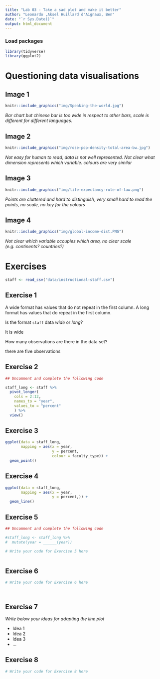 ```yaml
---
title: "Lab 03 - Take a sad plot and make it better"
author: "Leonardo ,Aksel Huillard d'Aignaux, Ben"
date: "`r Sys.Date()`"
output: html_document
---
```


### Load packages

```r
library(tidyverse)
library(ggplot2)
```


# Questioning data visualisations

## Image 1

```r
knitr::include_graphics("img/Speaking-the-world.jpg")
```

_Bar chart but chinese bar is too wide in respect to other bars, scale is different for different languages._

## Image 2

```r
knitr::include_graphics("img/rose-pop-density-total-area-bw.jpg")
```

_Not easy for human to read, data is not well represented. Not clear what dimension represents which variable. colours are very similar_

## Image 3

```r
knitr::include_graphics("img/life-expectancy-rule-of-law.png")
```

_Points are cluttered and hard to distinguish, very small hard to read the points, no scale, no key for the colours_

## Image 4

```r
knitr::include_graphics("img/global-income-dist.PNG")
```

_Not clear which variable occupies which area, no clear scale (e.g. continents? countries?)_

# Exercises

```r
staff <- read_csv("data/instructional-staff.csv")
```


## Exercise 1

A wide format has values that do not repeat in the first column. A long format has values that do repeat in the first column. 

Is the format `staff` data *wide* or *long*?

It is wide

How many observations are there in the data set?

there are five observations


## Exercise 2

```r
## Uncomment and complete the following code

staff_long <- staff %>%
  pivot_longer(
    cols = 2:12, 
    names_to = "year",
    values_to = "percent"
    ) %>%
  view()

```


## Exercise 3

```r
ggplot(data = staff_long,
       mapping = aes(x = year, 
                     y = percent, 
                     colour = faculty_type)) +
  geom_point()

```

## Exercise 4

```r
ggplot(data = staff_long,
       mapping = aes(x = year, 
                     y = percent,)) +
  geom_line()

```

## Exercise 5

```r
## Uncomment and complete the following code

#staff_long <- staff_long %>%
#  mutate(year = ______(year))
```


```r
# Write your code for Exercise 5 here



```

## Exercise 6

```r
# Write your code for Exercise 6 here




```

## Exercise 7

_Write below your ideas for adapting the line plot_

* Idea 1
* Idea 2
* Idea 3
* ...


## Exercise 8

```r
# Write your code for Exercise 8 here



```


